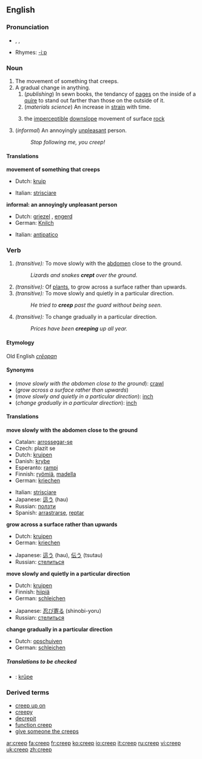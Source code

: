 ==English==

===Pronunciation===
* {{AHD|/krēp/}}, {{IPA|/kriːp/}}, {{SAMPA|/kri:p/}}
*Rhymes: [[Rhymes:English:-iːp|-iːp]]

===Noun===
{{en-noun}}

# The movement of something that creeps.
# A gradual change in anything.
## (''publishing'') In sewn books, the tendancy of [[page]]s on the inside of a [[quire]] to stand out farther than those on the outside of it.
## (''materials science'') An increase in [[strain]] with time.
##{{geology}} the [[imperceptible]] [[downslope]] movement of surface [[rock]]
# (''informal'') An annoyingly [[unpleasant]] person.
#: ''Stop following me, you creep!''

====Translations====
'''movement of something that creeps'''
{{top}}
*Dutch: [[kruip]] {{m}}
{{mid}}
*Italian: [[strisciare]] {{m}}
{{bottom}}

<!--'''gradual change in anything'''
{{top}}
{{mid}}
{{bottom}}
-->
'''informal: an annoyingly unpleasant person'''
{{top}}
*Dutch: [[griezel]] {{m}}, [[engerd]] {{m}}
*German: [[Knilch]] {{m}}
{{mid}}
*Italian: [[antipatico]] {{m}}
{{bottom}}

===Verb===
{{en-verb|creeps|creeping|crept}}

# ''(transitive):'' To move slowly with the [[abdomen]] close to the ground.
#: ''Lizards and snakes '''crept''' over the ground.''
# ''(transitive):'' Of [[plant]]s, to grow across a surface rather than upwards.
# ''(transitive):'' To move slowly and quietly in a particular direction.
#: ''He tried to '''creep''' past the guard without being seen.''
# ''(transitive):'' To change gradually in a particular direction.
#: ''Prices have been '''creeping''' up all year.''

====Etymology====
Old English ''[[crēopan]]''

====Synonyms====
*(''move slowly with the abdomen close to the ground''): [[crawl]]
*(''grow across a surface rather than upwards'')
*(''move slowly and quietly in a particular direction''): [[inch]]
*(''change gradually in a particular direction''): [[inch]]

====Translations====
'''move slowly with the abdomen close to the ground'''
{{top}}
*Catalan: [[arrossegar-se]]
*Czech: plazit se
*Dutch: [[kruipen]]
*Danish: [[krybe]]
*Esperanto: [[rampi]]
*Finnish: [[ryömiä]], [[madella]]
*German: [[kriechen]]
{{mid}}
*Italian: [[strisciare]]
*Japanese: [[這う]] (hau)
*Russian: [[ползти]]
*Spanish: [[arrastrarse]], [[reptar]]
{{bottom}}

'''grow across a surface rather than upwards'''
{{top}}
*Dutch: [[kruipen]]
*German: [[kriechen]]
{{mid}}
*Japanese: [[這う]] (hau), [[伝う]] (tsutau)
*Russian: [[стелиться]]
{{bottom}}

'''move slowly and quietly in a particular direction'''
{{top}}
*Dutch: [[kruipen]]
*Finnish: [[hiipiä]]
*German: [[schleichen]]
{{mid}}
*Japanese: [[忍び寄る]] (shinobi-yoru)
*Russian: [[стелиться]]
{{bottom}}

'''change gradually in a particular direction'''
{{top}}
*Dutch: [[opschuiven]]
*German: [[schleichen]]
{{mid}}
{{bottom}}

=====Translations to be checked=====
<!--Remove this section once all of the translations below have been moved into the tables above.-->
{{checktrans}}

*{{ttbc|Frisian}}: [[krûpe]]

===Derived terms===
*[[creep up on]]
*[[creepy]]
*[[decrepit]]
*[[function creep]]
*[[give someone the creeps]]

[[ar:creep]]
[[fa:creep]]
[[fr:creep]]
[[ko:creep]]
[[io:creep]]
[[it:creep]]
[[ru:creep]]
[[vi:creep]]
[[uk:creep]]
[[zh:creep]]